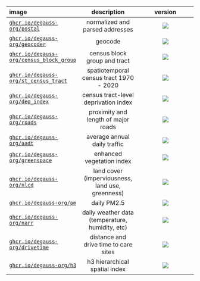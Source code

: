 &nbsp;

|image                                   |                   description                    |                            version                            |
|:----------------------------------------|:------------------------------------------------:|:---------------------------------------------------------------:|
|[`ghcr.io/degauss-org/postal`](https://degauss.org/postal)|         normalized and parsed addresses          |[![](https://img.shields.io/github/v/release/degauss-org/postal?color=C2326B&label=version&sort=semver)](https://github.com/degauss-org/postal/releases)|
|[`ghcr.io/degauss-org/geocoder`](https://degauss.org/geocoder)|                     geocode                      |[![](https://img.shields.io/github/v/release/degauss-org/geocoder?color=C2326B&label=version&sort=semver)](https://github.com/degauss-org/geocoder/releases)|
|[`ghcr.io/degauss-org/census_block_group`](https://degauss.org/census_block_group)|           census block group and tract           |[![](https://img.shields.io/github/v/release/degauss-org/census_block_group?color=C2326B&label=version&sort=semver)](https://github.com/degauss-org/census_block_group/releases)|
|[`ghcr.io/degauss-org/st_census_tract`](https://degauss.org/st_census_tract)|     spatiotemporal census tract 1970 - 2020      |[![](https://img.shields.io/github/v/release/degauss-org/st_census_tract?color=C2326B&label=version&sort=semver)](https://github.com/degauss-org/st_census_tract/releases)|
|[`ghcr.io/degauss-org/dep_index`](https://degauss.org/dep_index)|       census tract-level deprivation index       |[![](https://img.shields.io/github/v/release/degauss-org/dep_index?color=C2326B&label=version&sort=semver)](https://github.com/degauss-org/dep_index/releases)|
|[`ghcr.io/degauss-org/roads`](https://degauss.org/roads)|       proximity and length of major roads        |[![](https://img.shields.io/github/v/release/degauss-org/roads?color=C2326B&label=version&sort=semver)](https://github.com/degauss-org/roads/releases)|
|[`ghcr.io/degauss-org/aadt`](https://degauss.org/aadt)|           average annual daily traffic           |[![](https://img.shields.io/github/v/release/degauss-org/aadt?color=C2326B&label=version&sort=semver)](https://github.com/degauss-org/aadt/releases)|
|[`ghcr.io/degauss-org/greenspace`](https://degauss.org/greenspace)|            enhanced vegetation index             |[![](https://img.shields.io/github/v/release/degauss-org/greenspace?color=C2326B&label=version&sort=semver)](https://github.com/degauss-org/greenspace/releases)|
|[`ghcr.io/degauss-org/nlcd`](https://degauss.org/nlcd)| land cover (imperviousness, land use, greenness) |[![](https://img.shields.io/github/v/release/degauss-org/nlcd?color=C2326B&label=version&sort=semver)](https://github.com/degauss-org/nlcd/releases)|
|[`ghcr.io/degauss-org/pm`](https://degauss.org/pm)|                   daily PM2.5                    |[![](https://img.shields.io/github/v/release/degauss-org/pm?color=C2326B&label=version&sort=semver)](https://github.com/degauss-org/pm/releases)|
|[`ghcr.io/degauss-org/narr`](https://degauss.org/narr)| daily weather data (temperature, humidity, etc)  |[![](https://img.shields.io/github/v/release/degauss-org/narr?color=C2326B&label=version&sort=semver)](https://github.com/degauss-org/narr/releases)|
|[`ghcr.io/degauss-org/drivetime`](https://degauss.org/drivetime)|      distance and drive time to care sites       |[![](https://img.shields.io/github/v/release/degauss-org/drivetime?color=C2326B&label=version&sort=semver)](https://github.com/degauss-org/drivetime/releases)|
|[`ghcr.io/degauss-org/h3`](https://degauss.org/h3)|          h3 hierarchical spatial index           |[![](https://img.shields.io/github/v/release/degauss-org/h3?color=C2326B&label=version&sort=semver)](https://github.com/degauss-org/h3/releases)|
